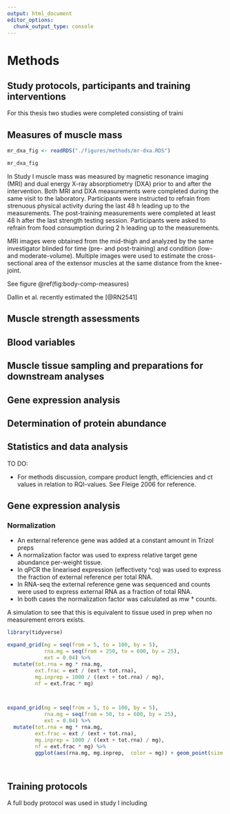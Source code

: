 ```yaml
---
output: html_document
editor_options: 
  chunk_output_type: console
---
```

# Methods

## Study protocols, participants and training interventions

For this thesis two studies were completed consisting of traini


## Measures of muscle mass

```r

mr_dxa_fig <- readRDS("./figures/methods/mr-dxa.RDS")

mr_dxa_fig


```

In Study I muscle mass was measured by magnetic resonance imaging (MRI) and dual energy X-ray absorptiometry (DXA) prior to and after the intervention. Both MRI and DXA measurements were completed during the same visit to the laboratory. Participants were instructed to refrain from strenuous physical activity during the last 48 h leading up to the measurements. The post-training measurements were completed at least 48 h after the last strength testing session. Participants were asked to refrain from food consumption during 2 h leading up to the measurements. 

MRI images were obtained from the mid-thigh and analyzed by the same investigator blinded for time (pre- and post-training) and condition (low- and moderate-volume). Multiple images were used to estimate the cross-sectional area of the extensor muscles at the same distance from the knee-joint. 

See figure \@ref(fig:body-comp-measures)

Dallin et al. recently estimated the [@RN2541]
<!-- MRI has shown better agreement with cadaver... see ref in Dallin -->

## Muscle strength assessments

## Blood variables

## Muscle tissue sampling and preparations for downstream analyses

## Gene expression analysis

## Determination of protein abundance

## Statistics and data analysis






TO DO:

- For methods discussion, compare product length, efficiencies and ct values in relation to RQI-values. See Fleige 2006 for reference.


## Gene expression analysis 

### Normalization



- An external reference gene was added at a constant amount in Trizol preps
- A normalization factor was used to express relative target gene abundance per-weight tissue.
- In qPCR the linearised expression (effectivety ^cq) was used to express the fraction of external reference per total RNA. 
- In RNA-seq the external reference gene was sequenced and counts were used to express external RNA as a fraction of total RNA.
- In both cases the normalization factor was calculated as mw * counts.

A simulation to see that this is equivalent to tissue used in prep when no measurement errors exists.

```r

library(tidyverse)

expand_grid(mg = seq(from = 5, to = 100, by = 5), 
            rna.mg = seq(from = 250, to = 600, by = 25),
            ext = 0.04) %>%
  mutate(tot.rna = mg * rna.mg, 
         ext.frac = ext / (ext + tot.rna), 
         mg.inprep = 1000 / ((ext + tot.rna) / mg), 
         nf = ext.frac * mg) 



expand_grid(mg = seq(from = 5, to = 100, by = 5), 
            rna.mg = seq(from = 50, to = 600, by = 25),
            ext = 0.04) %>%
  mutate(tot.rna = mg * rna.mg, 
         ext.frac = ext / (ext + tot.rna), 
         mg.inprep = 1000 / ((ext + tot.rna) / mg), 
         nf = ext.frac * mg) %>%
         ggplot(aes(rna.mg, mg.inprep,  color = mg)) + geom_point(size = 2)




```















## Training protocols

A full body protocol was used in study I including 